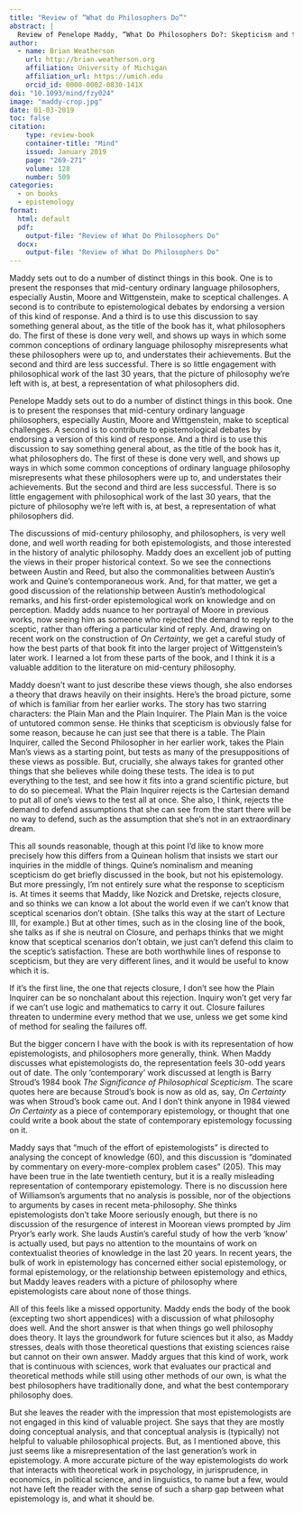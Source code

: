 ```yaml
---
title: "Review of “What do Philosophers Do”"
abstract: |
  Review of Penelope Maddy, “What Do Philosophers Do?: Skepticism and the Practice of Philosophy”. Oxford: Oxford University Press, 2017. 
author:
  - name: Brian Weatherson 
    url: http://brian.weatherson.org
    affiliation: University of Michigan
    affiliation_url: https://umich.edu
    orcid_id: 0000-0002-0830-141X
doi: "10.1093/mind/fzy024"
image: "maddy-crop.jpg"
date: 01-03-2019
toc: false
citation:
    type: review-book
    container-title: "Mind"
    issued: January 2019
    page: "269-271"
    volume: 128
    number: 509
categories:
  - on books
  - epistemology
format:
  html: default
  pdf: 
    output-file: "Review of What Do Philosophers Do"
  docx: 
    output-file: "Review of What Do Philosophers Do"
---
```


::: {.content-visible when-format="pdf"}
\lettrine{P}{enelope} Maddy sets out to do a number of distinct things in this book. One is to present the responses that mid-century ordinary language philosophers, especially Austin, Moore and Wittgenstein, make to sceptical challenges. A second is to contribute to epistemological debates by endorsing a version of this kind of response. And a third is to use this discussion to say something general about, as the title of the book has it, what philosophers do. The first of these is done very well, and shows up ways in which some common conceptions of ordinary language philosophy misrepresents what these philosophers were up to, and understates their achievements. But the second and third are less successful. There is so little engagement with philosophical work of the last 30 years, that the picture of philosophy we're left with is, at best, a representation of what philosophers did.
:::

::: {.content-visible unless-format="pdf"}
Penelope Maddy sets out to do a number of distinct things in this book. One is to present the responses that mid-century ordinary language philosophers, especially Austin, Moore and Wittgenstein, make to sceptical challenges. A second is to contribute to epistemological debates by endorsing a version of this kind of response. And a third is to use this discussion to say something general about, as the title of the book has it, what philosophers do. The first of these is done very well, and shows up ways in which some common conceptions of ordinary language philosophy misrepresents what these philosophers were up to, and understates their achievements. But the second and third are less successful. There is so little engagement with philosophical work of the last 30 years, that the picture of philosophy we're left with is, at best, a representation of what philosophers did.
:::

The discussions of mid-century philosophy, and philosophers, is very well done, and well worth reading for both epistemologists, and those interested in the history of analytic philosophy. Maddy does an excellent job of putting the views in their proper historical context. So we see the connections between Austin and Reed, but also the commonalities between Austin's work and Quine's contemporaneous work. And, for that matter, we get a good discussion of the relationship between Austin's methodological remarks, and his first-order epistemological work on knowledge and on perception. Maddy adds nuance to her portrayal of Moore in previous works, now seeing him as someone who rejected the demand to reply to the sceptic, rather than offering a particular kind of reply. And, drawing on recent work on the construction of _On Certainty_, we get a careful study of how the best parts of that book fit into the larger project of Wittgenstein's later work. I learned a lot from these parts of the book, and I think it is a valuable addition to the literature on mid-century philosophy.

Maddy doesn't want to just describe these views though, she also endorses a theory that draws heavily on their insights. Here's the broad picture, some of which is familiar from her earlier works. The story has two starring characters: the Plain Man and the Plain Inquirer. The Plain Man is the voice of untutored common sense. He thinks that scepticism is obviously false for some reason, because he can just see that there is a table. The Plain Inquirer, called the Second Philosopher in her earlier work, takes the Plain Man's views as a starting point, but tests as many of the presuppositions of these views as possible. But, crucially, she always takes for granted other things that she believes while doing these tests. The idea is to put everything to the test, and see how it fits into a grand scientific picture, but to do so piecemeal. What the Plain Inquirer rejects is the Cartesian demand to put all of one's views to the test all at once. She also, I think, rejects the demand to defend assumptions that she can see from the start there will be no way to defend, such as the assumption that she's not in an extraordinary dream.

This all sounds reasonable, though at this point I'd like to know more precisely how this differs from a Quinean holism that insists we start our inquiries in the middle of things. Quine's nominalism and meaning scepticism do get briefly discussed in the book, but not his epistemology. But more pressingly, I'm not entirely sure what the response to scepticism is. At times it seems that Maddy, like Nozick and Dretske, rejects closure, and so thinks we can know a lot about the world even if we can't know that sceptical scenarios don't obtain. (She talks this way at the start of Lecture III, for example.) But at other times, such as in the closing line of the book, she talks as if she is neutral on Closure, and perhaps thinks that we might know that sceptical scenarios don't obtain, we just can't defend this claim to the sceptic's satisfaction. These are both worthwhile lines of response to scepticism, but they are very different lines, and it would be useful to know which it is.

If it's the first line, the one that rejects closure, I don't see how the Plain Inquirer can be so nonchalant about this rejection. Inquiry won't get very far if we can't use logic and mathematics to carry it out. Closure failures threaten to undermine every method that we use, unless we get some kind of method for sealing the failures off. 

But the bigger concern I have with the book is with its representation of how epistemologists, and philosophers more generally, think. When Maddy discusses what epistemologists do, the representation feels 30-odd years out of date. The only 'contemporary' work discussed at length is Barry Stroud's 1984 book _The Significance of Philosophical Scepticism_. The scare quotes here are because Stroud's book is now as old as, say, _On Certainty_ was when Stroud's book came out. And I don't think anyone in 1984 viewed _On Certainty_ as a piece of contemporary epistemology, or thought that one could write a book about the state of contemporary epistemology focussing on it.

Maddy says that "much of the effort of epistemologists" is directed to analysing the concept of knowledge (60), and this discussion is "dominated by commentary on every-more-complex problem cases" (205). This may have been true in the late twentieth century, but it is a really misleading representation of contemporary epistemology. There is no discussion here of Williamson's arguments that no analysis is possible, nor of the objections to arguments by cases in recent meta-philosophy. She thinks epistemologists don't take Moore seriously enough, but there is no discussion of the resurgence of interest in Moorean views prompted by Jim Pryor's early work. She lauds Austin's careful study of how the verb 'know' is actually used, but pays no attention to the mountains of work on contextualist theories of knowledge in the last 20 years. In recent years, the bulk of work in epistemology has concerned either social epistemology, or formal epistemology, or the relationship between epistemology and ethics, but Maddy leaves readers with a picture of philosophy where epistemologists care about none of those things.

All of this feels like a missed opportunity. Maddy ends the body of the book (excepting two short appendices) with a discussion of what philosophy does well. And the short answer is that when things go well philosophy does theory. It lays the groundwork for future sciences but it also, as Maddy stresses, deals with those theoretical questions that existing sciences raise but cannot on their own answer. Maddy argues that this kind of work, work that is continuous with sciences, work that evaluates our practical and theoretical methods while still using other methods of our own, is what the best philosophers have traditionally done, and what the best contemporary philosophy does. 

But she leaves the reader with the impression that most epistemologists are not engaged in this kind of valuable project. She says that they are mostly doing conceptual analysis, and that conceptual analysis is (typically) not helpful to valuable philosophical projects. But, as I mentioned above, this just seems like a misrepresentation of the last generation's work in epistemology. A more accurate picture of the way epistemologists do work that interacts with theoretical work in psychology, in jurisprudence, in economics, in political science, and in linguistics, to name but a few, would not have left the reader with the sense of such a sharp gap between what epistemology is, and what it should be.